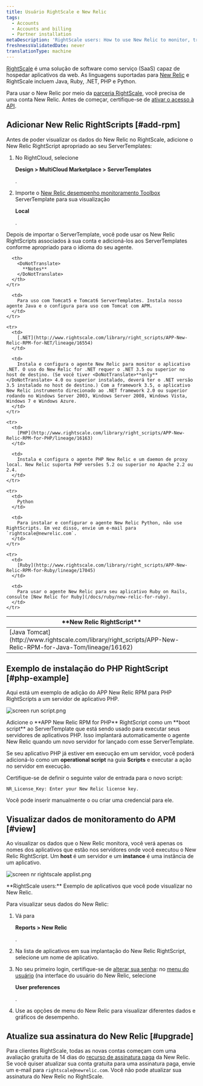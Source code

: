 ```yaml
---
title: Usuário RightScale e New Relic
tags:
  - Accounts
  - Accounts and billing
  - Partner installation
metaDescription: 'RightScale users: How to use New Relic to monitor, troubleshoot, and optimize your applications.'
freshnessValidatedDate: never
translationType: machine
---
```




[RightScale](https://www.rightscale.com/) é uma solução de software como serviço (SaaS) capaz de hospedar aplicativos da web. As linguagens suportadas para [New Relic](http://support.rightscale.com/27-Partners/New_Relic) e RightScale incluem Java, Ruby, .NET, PHP e Python.

Para usar o New Relic por meio da [parceria RightScale](http://www.rightscale.com/partners/isv/new-relic.php), você precisa de uma conta New Relic. Antes de começar, certifique-se de [ativar o acesso à API](/docs/apis/rest-api-v2/requirements/new-relic-rest-api-v2-getting-started).

## Adicionar New Relic RightScripts [#add-rpm]

Antes de poder visualizar os dados do New Relic no RightScale, adicione o New Relic RightScript apropriado ao seu ServerTemplates:

1. No RightCloud, selecione

   <DoNotTranslate>**Design > MultiCloud Marketplace > ServerTemplates**</DoNotTranslate>

   .

2. Importe o [New Relic desempenho monitoramento Toolbox](http://www.rightscale.com/library/server_templates/New-Relic-Performance-Monitori/lineage/17048 "O link abre em uma nova janela") ServerTemplate para sua visualização

   <DoNotTranslate>**Local**</DoNotTranslate>

   .

Depois de importar o ServerTemplate, você pode usar os New Relic RightScripts associados à sua conta e adicioná-los aos ServerTemplates conforme apropriado para o idioma do seu agente.

<table>
  <thead>
    <tr>
      <th width={200}>
        <DoNotTranslate>
          **New Relic RightScript**
        </DoNotTranslate>
      </th>

      <th>
        <DoNotTranslate>
          **Notes**
        </DoNotTranslate>
      </th>
    </tr>
  </thead>

  <tbody>
    <tr>
      <td>
        [Java Tomcat](http://www.rightscale.com/library/right_scripts/APP-New-Relic-RPM-for-Java-Tom/lineage/16162)
      </td>

      <td>
        Para uso com Tomcat5 e Tomcat6 ServerTemplates. Instala nosso agente Java e o configura para uso com Tomcat com APM.
      </td>
    </tr>

    <tr>
      <td>
        [.NET](http://www.rightscale.com/library/right_scripts/APP-New-Relic-RPM-for-NET/lineage/16554)
      </td>

      <td>
        Instala e configura o agente New Relic para monitor o aplicativo .NET. O uso do New Relic for .NET requer o .NET 3.5 ou superior no host de destino. (Se você tiver <DoNotTranslate>**only**</DoNotTranslate> 4.0 ou superior instalado, deverá ter o .NET versão 3.5 instalado no host de destino.) Com a framework 3.5, o aplicativo New Relic instrumento direcionado ao .NET framework 2.0 ou superior rodando no Windows Server 2003, Windows Server 2008, Windows Vista, Windows 7 e Windows Azure.
      </td>
    </tr>

    <tr>
      <td>
        [PHP](http://www.rightscale.com/library/right_scripts/APP-New-Relic-RPM-for-PHP/lineage/16163)
      </td>

      <td>
        Instala e configura o agente PHP New Relic e um daemon de proxy local. New Relic suporta PHP versões 5.2 ou superior no Apache 2.2 ou 2.4.
      </td>
    </tr>

    <tr>
      <td>
        Python
      </td>

      <td>
        Para instalar e configurar o agente New Relic Python, não use RightScripts. Em vez disso, envie um e-mail para `rightscale@newrelic.com`.
      </td>
    </tr>

    <tr>
      <td>
        [Ruby](http://www.rightscale.com/library/right_scripts/APP-New-Relic-RPM-for-Ruby/lineage/17045)
      </td>

      <td>
        Para usar o agente New Relic para seu aplicativo Ruby on Rails, consulte [New Relic for Ruby](/docs/ruby/new-relic-for-ruby).
      </td>
    </tr>
  </tbody>
</table>

## Exemplo de instalação do PHP RightScript [#php-example]

Aqui está um exemplo de adição do APP New Relic RPM para PHP RightScripts a um servidor de aplicativo PHP.

<img
  title="screen run script.png"
  alt="screen run script.png"
  src={accountsRightscaleRunScript}
/>

<figcaption>
  Adicione o <DoNotTranslate>**APP New Relic RPM for PHP**</DoNotTranslate> RightScript como um <DoNotTranslate>**boot script**</DoNotTranslate> ao ServerTemplate que está sendo usado para executar seus servidores de aplicativos PHP. Isso implantará automaticamente o agente New Relic quando um novo servidor for lançado com esse ServerTemplate.
</figcaption>

Se seu aplicativo PHP já estiver em execução em um servidor, você poderá adicioná-lo como um <DoNotTranslate>**operational script**</DoNotTranslate> na guia <DoNotTranslate>**Scripts**</DoNotTranslate> e executar a ação no servidor em execução.

Certifique-se de definir o seguinte valor de entrada para o novo script:

```
NR_License_Key: Enter your New Relic license key.
```

Você pode inserir manualmente o <InlinePopover type="licenseKey"/>ou criar uma credencial para ele.

## Visualizar dados de monitoramento do APM [#view]

Ao visualizar os dados que o New Relic monitora, você verá apenas os nomes dos aplicativos que estão nos servidores onde você executou o New Relic RightScript. Um <DoNotTranslate>**host**</DoNotTranslate> é um servidor e um <DoNotTranslate>**instance**</DoNotTranslate> é uma instância de um aplicativo.

<img
  title="screen nr rightscale applist.png"
  alt="screen nr rightscale applist.png"
  src={accountsRightscaleAppList}
/>

<figcaption>
  <DoNotTranslate>**RightScale users:**</DoNotTranslate> Exemplo de aplicativos que você pode visualizar no New Relic.
</figcaption>

Para visualizar seus dados do New Relic:

1. Vá para

   <DoNotTranslate>**Reports > New Relic**</DoNotTranslate>

   .

2. Na lista de aplicativos em sua implantação do New Relic RightScript, selecione um nome de aplicativo.

3. No seu primeiro login, certifique-se de [alterar sua senha](/docs/subscriptions/changing-passwords-and-user-preferences): no [menu do usuário](/docs/accounts/accounts-billing/general-account-settings/intro-account-settings) (na interface do usuário do New Relic, selecione

   <DoNotTranslate>**User preferences**</DoNotTranslate>

   .

4. Use as opções de menu do New Relic para visualizar diferentes dados e gráficos de desempenho.

## Atualize sua assinatura do New Relic [#upgrade]

Para clientes RightScale, todas as novas contas começam com uma avaliação gratuita de 14 dias do [recurso de assinatura paga](http://newrelic.com/application-monitoring/pricing) da New Relic. Se você quiser atualizar sua conta gratuita para uma assinatura paga, envie um e-mail para `rightscale@newrelic.com`. Você não pode atualizar sua assinatura do New Relic no RightScale.